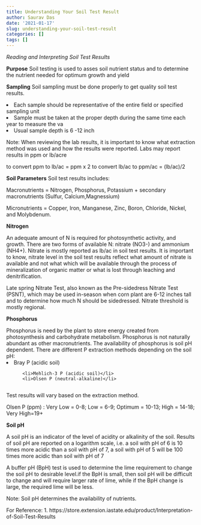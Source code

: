 ```yaml
---
title: Understanding Your Soil Test Result
author: Saurav Das
date: '2021-01-17'
slug: understanding-your-soil-test-result
categories: []
tags: []
---
```


*Reading and Interpreting Soil Test Results*

**Purpose**
Soil testing is used to asses soil nutrient status and to determine the nutrient needed for optimum growth and yield

**Sampling**
Soil sampling must be done properly to get quality soil test results.

<li>Each sample should be representative of the entire field or specified sampling unit</li>

<li>Sample must be taken at the proper depth during the same time each year to measure the va</li>

<li>Usual sample depth is 6 -12 inch</li>

Note: When reviewing the lab results, it is important to know what extraction method was used and how the results were reported. Labs may report results in ppm or lb/acre

to convert ppm  to lb/ac = ppm x 2
to convert lb/ac to ppm/ac = (lb/ac)/2

**Soil Parameters**
Soil test results includes:

Macronutrients = Nitrogen, Phosphorus, Potassium + secondary macronutrients (Sulfur, Calcium,Magnessium)

Micronutrients = Copper, Iron, Manganese, Zinc, Boron, Chloride, Nickel, and Molybdenum.

**Nitrogen**

An adequate amount of N is required for photosynthetic activity, and growth. There are two forms of available N: nitrate (NO3-) and ammonium (NH4+). Nitrate is mostly reported as lb/ac in soil test results. It is important to know, nitrate level in the soil test results reflect what amount of nitrate is available and not what which will be available through the process of mineralization of organic matter or what is lost through leaching and denitrification. 

Late spring Nitrate Test, also known as the Pre-sidedress Nitrate Test (PSNT), which may be used in-season when corn plant are 6-12 inches tall and to determine how much N should be sidedressed. Nitrate threshold is mostly regional.

**Phosphorus**

Phosphorus is need by the plant to store energy created from photosynthesis and carbohydrate metabolism. Phosphorus is not naturally abundant as other macronutrients. The availability of phosphorus is soil pH dependent. There are different P extraction methods depending on the soil pH:
          <li>Bray P (acidic soil)</li>
          <li>Mehlich-3 P (acidic soil)</li>
          <li>Olsen P (neutral-alkaline)</li>
          
Test results will vary based on the extraction method.

Olsen P (ppm) : Very Low = 0-8; Low = 6-9; Optimum = 10-13; High = 14-18; Very High=19+

**Soil pH**

A soil pH is an indicator of the level of acidity or alkalinity of the soil. Results of soil pH are reported on a logarithm scale, i.e. a soil with pH of 6 is 10 times more acidic than a soil with pH of 7, a soil with pH of 5 will be 100 times more acidic than soil with pH of 7

A buffer pH (BpH) test is used to determine the lime requirement to change the soil pH to desirable level.if the BpH is small, then soil pH will be difficult to change and will require larger rate of lime, while if the BpH change is large, the required lime will be less.

Note: Soil pH determines the availability of nutrients.

For Reference:
1. https://store.extension.iastate.edu/product/Interpretation-of-Soil-Test-Results

